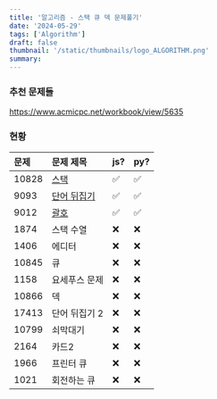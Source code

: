 ```yaml
---
title: '알고리즘 - 스택 큐 덱 문제풀기'
date: '2024-05-29'
tags: ['Algorithm']
draft: false
thumbnail: '/static/thumbnails/logo_ALGORITHM.png'
summary:
---
```


### 추천 문제들

https://www.acmicpc.net/workbook/view/5635

### 현황

| 문제  | 문제 제목                                         | js? | py? |
| :---- | :------------------------------------------------ | :-- | :-- |
| 10828 | [스택](/blog/algorithemQuiz/baekjoon-10828)       | ✅  | ✅  |
| 9093  | [단어 뒤집기](/blog/algorithemQuiz/baekjoon-9093) | ✅  | ✅  |
| 9012  | [괄호](/blog/algorithemQuiz/baekjoon-9012)        | ✅  | ✅  |
| 1874  | 스택 수열                                         | ❌  | ❌  |
| 1406  | 에디터                                            | ❌  | ❌  |
| 10845 | 큐                                                | ❌  | ❌  |
| 1158  | 요세푸스 문제                                     | ❌  | ❌  |
| 10866 | 덱                                                | ❌  | ❌  |
| 17413 | 단어 뒤집기 2                                     | ❌  | ❌  |
| 10799 | 쇠막대기                                          | ❌  | ❌  |
| 2164  | 카드2                                             | ❌  | ❌  |
| 1966  | 프린터 큐                                         | ❌  | ❌  |
| 1021  | 회전하는 큐                                       | ❌  | ❌  |
